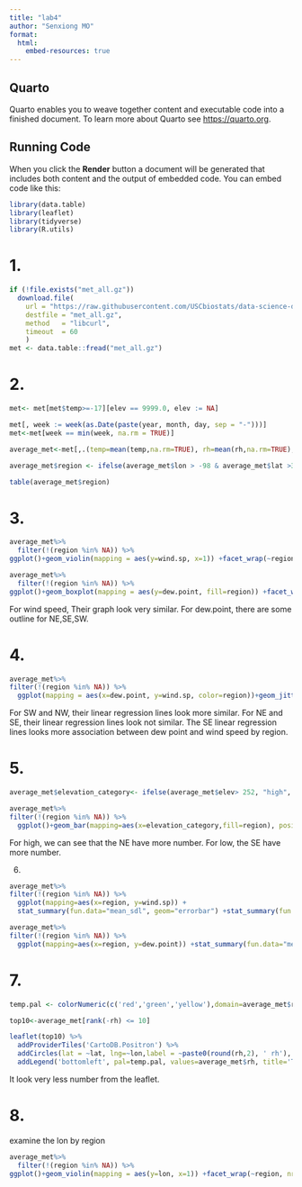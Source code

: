 ```yaml
---
title: "lab4"
author: "Senxiong MO"
format:
  html:
    embed-resources: true
---
```


## Quarto

Quarto enables you to weave together content and executable code into a finished document. To learn more about Quarto see <https://quarto.org>.

## Running Code

When you click the **Render** button a document will be generated that includes both content and the output of embedded code. You can embed code like this:
```r
library(data.table)
library(leaflet)
library(tidyverse)
library(R.utils)
```

# 1.
```r
if (!file.exists("met_all.gz"))
  download.file(
    url = "https://raw.githubusercontent.com/USCbiostats/data-science-data/master/02_met/met_all.gz",
    destfile = "met_all.gz",
    method   = "libcurl",
    timeout  = 60
    )
met <- data.table::fread("met_all.gz")
```
# 2.
```r
met<- met[met$temp>=-17][elev == 9999.0, elev := NA]

met[, week := week(as.Date(paste(year, month, day, sep = "-")))]
met<-met[week == min(week, na.rm = TRUE)]

average_met<-met[,.(temp=mean(temp,na.rm=TRUE), rh=mean(rh,na.rm=TRUE), wind.sp=mean(wind.sp,na.rm=TRUE), vis.dist=mean(vis.dist,na.rm=TRUE), dew.point = mean(dew.point, na.rm=TRUE), lat=mean(lat), lon=mean(lon), elev=mean(elev,na.rm=TRUE)), by="USAFID"]

average_met$region <- ifelse(average_met$lon > -98 & average_met$lat >39.71, "NE", ifelse(average_met$lon > -98 & average_met$lat < 39.71, "SE", ifelse(average_met$lon < -98 & average_met$lat >39.71, "NW","SW")))

table(average_met$region)
```

# 3.
```r
average_met%>%
  filter(!(region %in% NA)) %>%
ggplot()+geom_violin(mapping = aes(y=wind.sp, x=1)) +facet_wrap(~region, nrow=3)

average_met%>%
  filter(!(region %in% NA)) %>%
ggplot()+geom_boxplot(mapping = aes(y=dew.point, fill=region)) +facet_wrap(~region, nrow=1)
```
For wind speed, Their graph look very similar.
For dew.point, there are some outline for NE,SE,SW.

# 4.
```r
average_met%>%
filter(!(region %in% NA)) %>%
  ggplot(mapping = aes(x=dew.point, y=wind.sp, color=region))+geom_jitter() + stat_smooth(method=lm)
```
For SW and NW, their linear regression lines look more similar. For NE and SE,  their linear regression lines look not similar. The SE linear regression lines looks more association between dew point and wind speed by region.

# 5.
```r
average_met$elevation_category<- ifelse(average_met$elev> 252, "high", "low")

average_met%>%
filter(!(region %in% NA)) %>%
  ggplot()+geom_bar(mapping=aes(x=elevation_category,fill=region), position = "dodge")+scale_fill_brewer(palette = "PuOr")+labs(title="The weather stations by elevation category colored by region", x="elevation category", y= "frequency")+theme_bw()
```
For high, we can see that the NE have more number. For low, the SE have more number.

6.
```r
average_met%>%
filter(!(region %in% NA)) %>%
  ggplot(mapping=aes(x=region, y=wind.sp)) +
  stat_summary(fun.data="mean_sdl", geom="errorbar") +stat_summary(fun.data="mean_sdl")

average_met%>%
filter(!(region %in% NA)) %>%
  ggplot(mapping=aes(x=region, y=dew.point)) +stat_summary(fun.data="mean_sdl", geom="errorbar")+stat_summary(fun.data="mean_sdl")
```



# 7.
```r
temp.pal <- colorNumeric(c('red','green','yellow'),domain=average_met$rh)

top10<-average_met[rank(-rh) <= 10]

leaflet(top10) %>%
  addProviderTiles('CartoDB.Positron') %>%
  addCircles(lat = ~lat, lng=~lon,label = ~paste0(round(rh,2), ' rh'), color = ~ temp.pal(rh),opacity = 1, fillOpacity = 1, radius = 500) %>%
  addLegend('bottomleft', pal=temp.pal, values=average_met$rh, title='Temperature, C', opacity=1)
```

It look very less number from the leaflet.

# 8. 
examine the lon by region
```r
average_met%>%
  filter(!(region %in% NA)) %>%
ggplot()+geom_violin(mapping = aes(y=lon, x=1)) +facet_wrap(~region, nrow=3)
```
